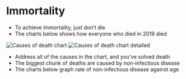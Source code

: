 
# Immortality

- To achieve immortality, just don’t die
- The charts below shows how everyone who died in 2019 died 

<div>
<Image 
src="/assets/causes-of-death.png"
alt="Causes of death chart"
style={{ 
    width: '40%',
    display: "inline-block"
    }}
/>
<Image 
src="/assets/causes-of-death-detailed.png"
alt="Causes of death chart detailed"
style={{ 
    width: '40%',
    display: "inline-block"
    }}
/>
</div>

- Address all of the causes in the chart, and you’ve solved death 
- The biggest chunk of deaths are caused by non-infectious disease
- The charts below graph rate of non-infectious disease against age
